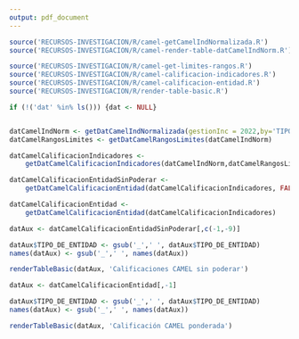 ```yaml
---
output: pdf_document
---
```


<!-- FUNCIONES NECESARIAS -->
```r
source('RECURSOS-INVESTIGACION/R/camel-getCamelIndNormalizada.R')
source('RECURSOS-INVESTIGACION/R/camel-render-table-datCamelIndNorm.R')

source('RECURSOS-INVESTIGACION/R/camel-get-limites-rangos.R')
source('RECURSOS-INVESTIGACION/R/camel-calificacion-indicadores.R')
source('RECURSOS-INVESTIGACION/R/camel-calificacion-entidad.R')
source('RECURSOS-INVESTIGACION/R/render-table-basic.R')

if (!('dat' %in% ls())) {dat <- NULL}


datCamelIndNorm <- getDatCamelIndNormalizada(gestionInc = 2022,by='TIPO_DE_ENTIDAD',dat = dat)
datCamelRangosLimites <- getDatCamelRangosLimites(datCamelIndNorm)

datCamelCalificacionIndicadores <-
    getDatCamelCalificacionIndicadores(datCamelIndNorm,datCamelRangosLimites)

datCamelCalificacionEntidadSinPoderar <- 
    getDatCamelCalificacionEntidad(datCamelCalificacionIndicadores, FALSE)

datCamelCalificacionEntidad <- 
    getDatCamelCalificacionEntidad(datCamelCalificacionIndicadores)

```


\subsection*{Anexo 4 - Calificaciones CAMEL}

\subsubsection*{Calificaciones CAMEL sin ponderar}
```r
datAux <- datCamelCalificacionEntidadSinPoderar[,c(-1,-9)]

datAux$TIPO_DE_ENTIDAD <- gsub('_',' ', datAux$TIPO_DE_ENTIDAD)
names(datAux) <- gsub('_',' ', names(datAux))

renderTableBasic(datAux, 'Calificaciones CAMEL sin poderar')
```



\newpage
\subsubsection*{Calificación CAMEL ponderada}

```r
datAux <- datCamelCalificacionEntidad[,-1]

datAux$TIPO_DE_ENTIDAD <- gsub('_',' ', datAux$TIPO_DE_ENTIDAD)
names(datAux) <- gsub('_',' ', names(datAux))

renderTableBasic(datAux, 'Calificación CAMEL ponderada')
```

